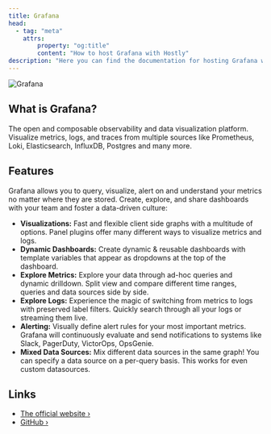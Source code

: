 ```yaml
---
title: Grafana
head:
  - tag: "meta"
    attrs:
        property: "og:title"
        content: "How to host Grafana with Hostly"
description: "Here you can find the documentation for hosting Grafana with Hostly."
---
```



<Badge text="One-click setup." variant="note" size="large" />

![Grafana](https://github.com/grafana/grafana/raw/main/docs/logo-horizontal.png#gh-light-mode-only)

## What is Grafana?

The open and composable observability and data visualization platform. Visualize metrics, logs, and traces from multiple sources like Prometheus, Loki, Elasticsearch, InfluxDB, Postgres and many more.

## Features

Grafana allows you to query, visualize, alert on and understand your metrics no matter where they are stored. Create, explore, and share dashboards with your team and foster a data-driven culture:

- **Visualizations:** Fast and flexible client side graphs with a multitude of options. Panel plugins offer many different ways to visualize metrics and logs.
- **Dynamic Dashboards:** Create dynamic & reusable dashboards with template variables that appear as dropdowns at the top of the dashboard.
- **Explore Metrics:** Explore your data through ad-hoc queries and dynamic drilldown. Split view and compare different time ranges, queries and data sources side by side.
- **Explore Logs:** Experience the magic of switching from metrics to logs with preserved label filters. Quickly search through all your logs or streaming them live.
- **Alerting:** Visually define alert rules for your most important metrics. Grafana will continuously evaluate and send notifications to systems like Slack, PagerDuty, VictorOps, OpsGenie.
- **Mixed Data Sources:** Mix different data sources in the same graph! You can specify a data source on a per-query basis. This works for even custom datasources.

## Links

- [The official website ›](https://grafana.com/)
- [GitHub ›](https://github.com/grafana/grafana)
